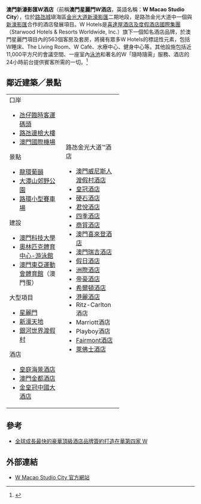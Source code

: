 {{MO_future_infrastructure}}
{{Cotai_Strip_hotel_info
| cotai_strip    = yes
| hotel_name     = 澳門 W 酒店
| hotel_name_pt  = 
| hotel_name_en  = W Macao Studio City
| photo          = 
| phototitle     =
| date_open      = 2022年12月
| owner          = [[星麗門|星麗門]]<br>[[喜達屋酒店集團|喜達屋酒店集團]]
| star           = 五星級
| rooms          = 563間
| hotel_manage   = [[喜達屋酒店及度假酒店國際集團|喜達屋酒店及度假酒店國際集團]]
| casino_name    = 
| club           = [[新濠會|新濠會]]
| slot_table     = 
| slot_machine   = 
| casino_manage  = [[新濠博亞博彩(澳門)股份有限公司|新濠博亞博彩]]
| key_people     = 
| names_pre      = 
| website        = 
}}

'''澳門新濠影匯W酒店'''（前稱'''澳門星麗門W酒店'''，英語名稱：'''W Macao Studio City'''），位於[[路氹城|路氹城]]塡海區[[路氹金光大道|金光大道]][[新濠影匯|新濠影匯]]二期地段，是路氹金光大道中一個與[[新濠影匯|新濠影匯]]合作的酒店發展項目。W Hotels是[[喜達屋酒店及度假酒店國際集團|喜達屋酒店及度假酒店國際集團]]（Starwood Hotels & Resorts Worldwide, Inc.）旗下一個知名酒店品牌，於澳門星麗門項目內的563個客房及套房，將擁有眾多W Hotels的標誌性元素，包括W睡床、The Living Room、W Café、水療中心、健身中心等。其他設施包括近11,000平方尺的會議空間、一座室內[[泳池|泳池]]和著名的W「隨時隨需」服務、酒店的24小時前台提供賓客所需的一切。<ref>{{cite news |title=【澳門新場】新濠影滙第二期引入澳門首間W酒店 預計2022年12月啟用（圖集） - 香港經濟日報 - 即時新聞頻道 - 即市財經 - Hot Talk |url=https://inews.hket.com/article/3138116/%E3%80%90%E6%BE%B3%E9%96%80%E6%96%B0%E5%A0%B4%E3%80%91%E6%96%B0%E6%BF%A0%E5%BD%B1%E6%BB%99%E7%AC%AC%E4%BA%8C%E6%9C%9F%E5%BC%95%E5%85%A5%E6%BE%B3%E9%96%80%E9%A6%96%E9%96%93W%E9%85%92%E5%BA%97%E3%80%80%E9%A0%90%E8%A8%882022%E5%B9%B412%E6%9C%88%E5%95%9F%E7%94%A8%EF%BC%88%E5%9C%96%E9%9B%86%EF%BC%89 |accessdate=2021-12-23 |work=inews.hket.com |archive-date=2021-12-23 |archive-url=https://web.archive.org/web/20211223090017/https://inews.hket.com/article/3138116/%E3%80%90%E6%BE%B3%E9%96%80%E6%96%B0%E5%A0%B4%E3%80%91%E6%96%B0%E6%BF%A0%E5%BD%B1%E6%BB%99%E7%AC%AC%E4%BA%8C%E6%9C%9F%E5%BC%95%E5%85%A5%E6%BE%B3%E9%96%80%E9%A6%96%E9%96%93W%E9%85%92%E5%BA%97%E3%80%80%E9%A0%90%E8%A8%882022%E5%B9%B412%E6%9C%88%E5%95%9F%E7%94%A8%EF%BC%88%E5%9C%96%E9%9B%86%EF%BC%89 |dead-url=no }}</ref>

== 鄰近建築／景點 ==
{| width=60%
| width="50%" valign="top" |
; 口岸
* [[氹仔臨時客運碼頭|氹仔臨時客運碼頭]]
* [[路氹邊檢大樓|路氹邊檢大樓]]
* [[澳門國際機場|澳門國際機場]]
; 景點
* [[龍環葡韻|龍環葡韻]]
* [[大潭山郊野公園|大潭山郊野公園]]
* [[路環小型賽車場|路環小型賽車場]]
; 建設
* [[澳門科技大學|澳門科技大學]]
* [[奧林匹克體育中心-游泳館|奧林匹克體育中心-游泳館]]
* [[澳門東亞運動會體育館|澳門東亞運動會體育館]]（澳門蛋）
; 大型項目
* [[星麗門|星麗門]]
* [[新濠天地|新濠天地]]
* [[銀河世界渡假村|銀河世界渡假村]]
; 酒店
* [[皇庭海景酒店|皇庭海景酒店]]
* [[澳門金都酒店|澳門金都酒店]]
* [[金皇冠中國大酒店|金皇冠中國大酒店]]
| width="50%" valign="top" |
; 路氹金光大道™酒店
* [[澳門威尼斯人渡假村酒店|澳門威尼斯人渡假村酒店]]
* [[澳門皇冠酒店|皇冠酒店]]
* [[澳門硬石酒店|硬石酒店]]
* [[澳門君悅酒店|君悅酒店]]
* [[四季酒店_(澳門)|四季酒店]]
* [[商貿酒店_(澳門)|商貿酒店]]
* [[澳門喜來登酒店|澳門喜來登酒店]]
* [[澳門瑞吉酒店|澳門瑞吉酒店]]
* [[假日酒店_(澳門)|假日酒店]]
* [[洲際酒店_(澳門)|洲際酒店]]
* [[帝豪酒店_(澳門)|帝豪酒店]]
* [[希爾頓酒店_(澳門)|希爾頓酒店]]
* [[港麗酒店_(澳門)|港麗酒店]]
* Ritz-Carlton酒店
* Marriott酒店
* Playboy酒店
* [[Fairmont酒店_(澳門)|Fairmont酒店]]
* [[萊佛士酒店_(澳門)|萊佛士酒店]]
|}

== 參考 ==
<div class="references-small">
<references />
</div>
* [http://tw.myblog.yahoo.com/tackey1-tsubasa2/article?mid=746&prev=747&next=745 全球成長最快的豪華頂級酒店品牌簽約打造在華第四家 W]{{dead link|date=2018年3月 |bot=InternetArchiveBot |fix-attempted=yes }}

== 外部連結 ==
* [http://wmacao.com W Macao Studio City 官方網站]

{{澳門酒店}}
{{路氹金光大道}}